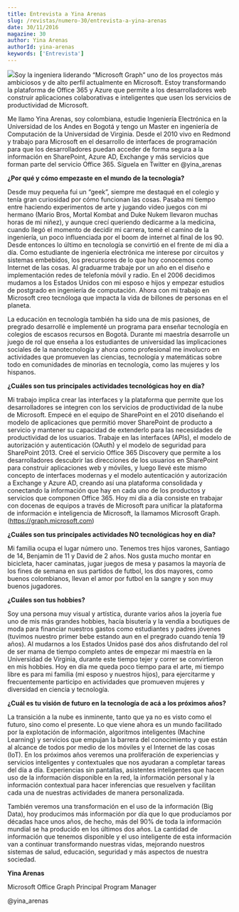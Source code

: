 ```yaml
---
title: Entrevista a Yina Arenas
slug: /revistas/numero-30/entrevista-a-yina-arenas
date: 30/11/2016
magazine: 30
author: Yina Arenas
authorId: yina-arenas
keywords: ['Entrevista']
---
```






![](/../images/autores/yina-arenas.png#author)Soy la ingeniera liderando “Microsoft Graph” uno de los proyectos más ambiciosos y de alto perfil actualmente en Microsoft. Estoy transformando la plataforma de Office 365 y Azure que permite a los desarrolladores web construir aplicaciones colaborativas e inteligentes que usen los servicios de productividad de Microsoft.

Me llamo Yina Arenas, soy colombiana, estudie Ingeniería Electrónica en la Universidad de los Andes en Bogotá y tengo un Master en ingeniería de Computación de la Universidad de Virginia. Desde el 2010 vivo en Redmond y trabajo para Microsoft en el desarrollo de interfaces de programación para que los desarrolladores puedan acceder de forma segura a la información en SharePoint, Azure AD, Exchange y más servicios que forman parte del servicio Office 365.
Síguela en Twitter en @yina\_arenas


**¿Por qué y cómo empezaste en el mundo de la tecnología?**

Desde muy pequeña fui un “geek”, siempre me destaqué en el colegio y tenía gran curiosidad por cómo funcionan las cosas. Pasaba mi tiempo entre haciendo experimentos de arte y jugando video juegos con mi hermano (Mario Bros, Mortal Kombat and Duke Nukem llevaron muchas horas de mi niñez), y aunque crecí queriendo dedicarme a la medicina, cuando llegó el momento de decidir mi carrera, tomé el camino de la ingeniería, un poco influenciada por el boom de internet al final de los 90. Desde entonces lo último en tecnología se convirtió en el frente de mi día a día. Como estudiante de ingeniería electrónica me interese por circuitos y sistemas embebidos, los precursores de lo que hoy conocemos como Internet de las cosas. Al graduarme trabaje por un año en el diseño e implementación redes de telefonía móvil y radio. En el 2006 decidimos mudamos a los Estados Unidos con mi esposo e hijos y empezar estudios de postgrado en ingeniería de computación. Ahora con mi trabajo en Microsoft creo tecnóloga que impacta la vida de billones de personas en el planeta.

La educación en tecnología también ha sido una de mis pasiones, de pregrado desarrollé e implementé un programa para enseñar tecnología en colegios de escasos recursos en Bogotá. Durante mi maestría desarrolle un juego de rol que enseña a los estudiantes de universidad las implicaciones sociales de la nanotecnología y ahora como profesional me involucro en actividades que promueven las ciencias, tecnología y matemáticas sobre todo en comunidades de minorías en tecnología, como las mujeres y los hispanos.

**¿Cuáles son tus principales actividades tecnológicas hoy en día?**

Mi trabajo implica crear las interfaces y la plataforma que permite que los desarrolladores se integren con los servicios de productividad de la nube de Microsoft. Empecé en el equipo de SharePoint en el 2010 diseñando el modelo de aplicaciones que permitió mover SharePoint de producto a servicio y mantener su capacidad de extenderlo para las necesidades de productividad de los usuarios. Trabaje en las interfaces (APIs), el modelo de autorización y autenticación (OAuth) y el modelo de seguridad para SharePoint 2013. Creé el servicio Office 365 Discovery que permite a los desarrolladores descubrir las direcciones de los usuarios en SharePoint para construir aplicaciones web y móviles, y luego llevé este mismo concepto de interfaces modernas y el modelo autenticación y autorización a Exchange y Azure AD, creando así una plataforma consolidada y conectando la información que hay en cada uno de los productos y servicios que componen Office 365. Hoy mi día a día consiste en trabajar con docenas de equipos a través de Microsoft para unificar la plataforma de información e inteligencia de Microsoft, la llamamos Microsoft Graph. (https://graph.microsoft.com)

**¿Cuáles son tus principales actividades NO tecnológicas hoy en día?**

Mi familia ocupa el lugar número uno. Tenemos tres hijos varones, Santiago de 14, Benjamin de 11 y David de 2 años. Nos gusta mucho montar en bicicleta, hacer caminatas, jugar juegos de mesa y pasamos la mayoría de los fines de semana en sus partidos de futbol, los dos mayores, como buenos colombianos, llevan el amor por futbol en la sangre y son muy buenos jugadores.

**¿Cuáles son tus hobbies?**

Soy una persona muy visual y artística, durante varios años la joyería fue uno de mis más grandes hobbies, hacía bisutería y la vendía a boutiques de moda para financiar nuestros gastos como estudiantes y padres jóvenes (tuvimos nuestro primer bebe estando aun en el pregrado cuando tenía 19 años). Al mudarnos a los Estados Unidos pasé dos años disfrutando del rol de ser mama de tiempo completo antes de empezar mi maestría en la Universidad de Virginia, durante este tiempo tejer y correr se convirtieron en mis hobbies. Hoy en día me queda poco tiempo para el arte, mi tiempo libre es para mi familia (mi esposo y nuestros hijos), para ejercitarme y frecuentemente participo en actividades que promueven mujeres y diversidad en ciencia y tecnología.

**¿Cuál es tu visión de futuro en la tecnología de acá a los próximos años?**

La transición a la nube es inminente, tanto que ya no es visto como el futuro, sino como el presente. Lo que viene ahora es un mundo facilitado por la explotación de información, algoritmos inteligentes (Machine Learning) y servicios que empujan la barrera del conocimiento y que están al alcance de todos por medio de los móviles y el Internet de las cosas (IoT). En los próximos años veremos una proliferación de experiencias y servicios inteligentes y contextuales que nos ayudaran a completar tareas del día a día. Experiencias sin pantallas, asistentes inteligentes que hacen uso de la información disponible en la red, la información personal y la información contextual para hacer inferencias que resuelven y facilitan cada una de nuestras actividades de manera personalizada.

También veremos una transformación en el uso de la información (Big Data), hoy producimos más información por día que lo que producíamos por décadas hace unos años, de hecho, más del 90% de toda la información mundial se ha producido en los últimos dos años. La cantidad de información que tenemos disponible y el uso inteligente de esta información van a continuar transformando nuestras vidas, mejorando nuestros sistemas de salud, educación, seguridad y más aspectos de nuestra sociedad.



**Yina Arenas**

Microsoft Office Graph Principal Program Manager

@yina\_arenas

 
 
